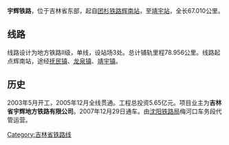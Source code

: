 {{Infobox rail system-route
|rail_name=宇辉铁路
|other_name=
|system_length=67.010 km
|length_in_operation=
|total_length=
|tracklength=
|name_bgcolor=
|min_width=
|box_width=
|style=
|banner_color=blue
|sec_banner_color=
|third_banner_color=
|logo_filename=
|logo_width=
|logo_bgcolor=
|logo_alt=
|logo_note=
|image=
|imagesize=
|caption=
|code_name=
|locale={{CHN}}[[吉林省|吉林省]]
|service_type=[[货物列车|货运铁路]]
|status=营运中
|network=
|stations=3
|start=
|lines=
|main_route=
|secondary_route=
|branch_route=
|standard=地方Ⅱ级铁路
|character=
|other_systems=
|main_stations=
|constructor=
|track=1（[[单线铁路|单线铁路]]）
|average_station_distance=
|max_speed=
|orbital_plane=
|track_gauge={{standard gauge}}（[[标准轨|标准轨]]）
|distance_between_mainlines=
|min_radius=
|max_grade=
|elevation=
|control=
|block_signal=
|engine=
|electrified=
|rollingstock=
|fleet_size=
|begin_operation=2007年12月29日
|end_operation=
|operation_note=
|open_operation=
|time_first=
|time_last=
|ridership=
|owner=吉林省宇辉地方铁路有限公司
|operator=[[沈阳铁路局|沈阳铁路局]]梅河口车务段
|franchise=
|hq=
|key_person=
|website=
|route_map={{bs-map|inline=1|map=
CONTg~~ ~~ ~~{{RoutemapRoute|Licon=u|[[团杉铁路|团杉铁路]]往[[团林站|团林站]]方向}}
BST~~ ~~[[辉南站|辉南站]]
CONTgq\ABZgr\~~ ~~ ~~{{RoutemapRoute|Licon=l|[[团杉铁路|团杉铁路]]往[[杉松岗站|杉松岗站]]方向}}
BST~~ ~~[[抚民站|抚民站]]
BST~~ ~~[[龙泉镇站|龙泉镇站]]
BST~~ ~~[[靖宇站|靖宇站]]
CONTf~~ ~~ ~~{{RoutemapRoute|Licon=d|[[宇松铁路|宇松铁路]]往[[松江河站|松江河站]]方向}}
}}
}}
'''宇辉铁路'''，位于吉林省东部，起自[[团杉铁路|团杉铁路]][[辉南站|辉南站]]，至[[靖宇站|靖宇站]]，全长67.010公里。

==线路==
线路设计为地方铁路II级，单线，设站场3处。总计铺轨里程78.956公里。线路起点辉南站，途经[[抚民镇|抚民镇]]、[[龙泉镇|龙泉镇]]、[[靖宇镇|靖宇镇]]。
==历史==
2003年5月开工，2005年12月全线贯通。工程总投资5.65亿元。项目业主为'''吉林省宇辉地方铁路有限公司'''。2007年12月29日通车。由[[沈阳铁路局|沈阳铁路局]]梅河口车务段代管运营。
{{中国铁路}}
[[Category:吉林省铁路线|Category:吉林省铁路线]]